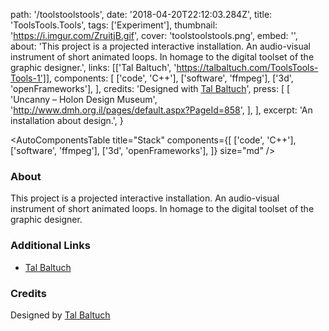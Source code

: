   path: '/toolstoolstools',
  date: '2018-04-20T22:12:03.284Z',
  title: 'ToolsTools.Tools',
  tags: ['Experiment'],
  thumbnail: 'https://i.imgur.com/ZruitjB.gif',
  cover: 'toolstoolstools.png',
  embed: '',
  about:
    'This project is a projected interactive installation. An audio-visual instrument of short animated loops. In homage to the digital toolset of the graphic designer.',
  links: [['Tal Baltuch', 'https://talbaltuch.com/ToolsTools-Tools-1']],
  components: [
    ['code', 'C++'],
    ['software', 'ffmpeg'],
    ['3d', 'openFrameworks'],
  ],
  credits:
    'Designed with <a target="_blank" href="https://talbaltuch.com">Tal Baltuch</a>',
  press: [
    [
      'Uncanny – Holon Design Museum',
      'http://www.dmh.org.il/pages/default.aspx?PageId=858',
    ],
  ],
  excerpt: 'An installation about design.',
}

<AutoComponentsTable
  title="Stack"
  components={[
    ['code', 'C++'],
    ['software', 'ffmpeg'],
    ['3d', 'openFrameworks'],
  ]}
  size="md"
/>

### About

This project is a projected interactive installation. An audio-visual instrument of short animated loops. In homage to the digital toolset of the graphic designer.

### Additional Links

- [Tal Baltuch](http://talbaltuch.com/ToolsTools-Tools-2)

### Credits

Designed by <a target="_blank" href="https://talbaltuch.com">Tal Baltuch</a>
